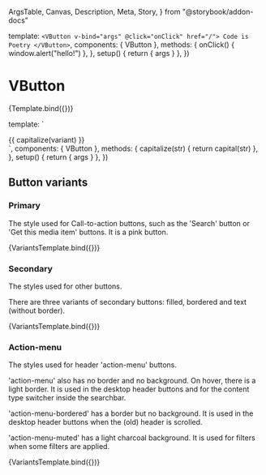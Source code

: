   ArgsTable,
  Canvas,
  Description,
  Meta,
  Story,
} from "@storybook/addon-docs"

<Meta title="Components/VButtonOld" components={VButton} />

  template: `
    <VButton v-bind="args" @click="onClick" href="/">
      Code is Poetry
    </VButton>
  `,
  components: { VButton },
  methods: {
    onClick() {
      window.alert("hello!")
    },
  },
  setup() {
    return { args }
  },
})

# VButton

<Description of={VButton} />

<ArgsTable of={VButton} />

<Canvas>
  <Story
    name="VButton"
    parameters={{
      viewport: { defaultViewport: "sm" },
    }}
    argTypes={{
      as: {
        options: buttonForms,
        control: { type: "radio" },
      },
      variant: {
        options: buttonVariants,
        control: { type: "select" },
      },
      pressed: { control: "boolean" },
      size: {
        options: buttonSizes,
        control: { type: "radio" },
      },
      disabled: { control: "boolean" },
      focusableWhenDisabled: { control: "boolean" },
      type: { control: "text" },
    }}
  >
    {Template.bind({})}
  </Story>
</Canvas>

  template: `
<div class="flex gap-4 flex-wrap">
<VButton v-for="variant in args.variants"
    :variant="variant"
    :key="variant"
    class="caption-bold"
    v-bind="args">
    {{ capitalize(variant) }}
    </VButton>
  </div>`,
  components: { VButton },
  methods: {
    capitalize(str) {
      return capital(str)
    },
  },
  setup() {
    return { args }
  },
})

## Button variants

### Primary

The style used for Call-to-action buttons, such as the 'Search' button or 'Get
this media item' buttons. It is a pink button.

<Canvas>
  <Story
    name="primary"
    args={{ variants: ["primary"] }}
    argTypes={{
      pressed: { control: "boolean" },
      size: {
        options: buttonSizes,
        control: { type: "radio" },
      },
      disabled: { control: "boolean" },
    }}
  >
    {VariantsTemplate.bind({})}
  </Story>
</Canvas>

### Secondary

The styles used for other buttons.

There are three variants of secondary buttons: filled, bordered and text
(without border).

<Canvas>
  <Story
    name="secondary"
    args={{ variants: ["secondary-bordered", "secondary-filled", "secondary"] }}
    argTypes={{
      pressed: { control: "boolean" },
      size: {
        options: buttonSizes,
        control: { type: "radio" },
      },
      disabled: { control: "boolean" },
    }}
  >
    {VariantsTemplate.bind({})}
  </Story>
</Canvas>

### Action-menu

The styles used for header 'action-menu' buttons.

'action-menu' also has no border and no background. On hover, there is a light
border. It is used in the desktop header buttons and for the content type
switcher inside the searchbar.

'action-menu-bordered' has a border but no background. It is used in the desktop
header buttons when the (old) header is scrolled.

'action-menu-muted' has a light charcoal background. It is used for filters when
some filters are applied.

<Canvas>
  <Story
    name="action-menu"
    args={{
      variants: ["action-menu", "action-menu-bordered", "action-menu-muted"],
    }}
    argTypes={{
      pressed: { control: "boolean" },
      size: {
        options: buttonSizes,
        control: { type: "radio" },
      },
      disabled: { control: "boolean" },
    }}
  >
    {VariantsTemplate.bind({})}
  </Story>
</Canvas>
